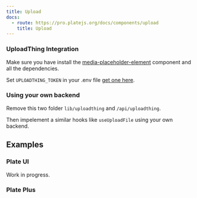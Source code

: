```yaml
---
title: Upload
docs:
  - route: https://pro.platejs.org/docs/components/upload
    title: Upload
---
```


### UploadThing Integration

Make sure you have install the [media-placeholder-element](/docs/components/media-placeholder-element) component and all the dependencies.

Set `UPLOADTHING_TOKEN` in your .env file [get one here](https://uploadthing.com/dashboard).


### Using your own backend

Remove this two folder `lib/uploadthing` and `/api/uploadthing`.

Then impelement a similar hooks like `useUploadFile` using your own backend.

## Examples

<ComponentPreview name="playground-demo" id="mediaPlaceholder" />

### Plate UI

Work in progress.

### Plate Plus

<ComponentPreviewPro name="upload-pro" />

